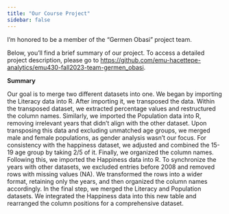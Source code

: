 ```yaml
---
title: "Our Course Project"
sidebar: false 
---
```


I'm honored to be a member of the "Germen Obasi" project team.

Below, you'll find a brief summary of our project. To access a detailed project description, please go to <https://github.com/emu-hacettepe-analytics/emu430-fall2023-team-germen_obasi>.

**Summary**

Our goal is to merge two different datasets into one. We began by importing the Literacy data into R. After importing it, we transposed the data. Within the transposed dataset, we extracted percentage values and restructured the column names. Similarly, we imported the Population data into R, removing irrelevant years that didn't align with the other dataset. Upon transposing this data and excluding unmatched age groups, we merged male and female populations, as gender analysis wasn't our focus. For consistency with the happiness dataset, we adjusted and combined the 15-19 age group by taking 2/5 of it. Finally, we organized the column names. Following this, we imported the Happiness data into R. To synchronize the years with other datasets, we excluded entries before 2008 and removed rows with missing values (NA). We transformed the rows into a wider format, retaining only the years, and then organized the column names accordingly. In the final step, we merged the Literacy and Population datasets. We integrated the Happiness data into this new table and rearranged the column positions for a comprehensive dataset.
